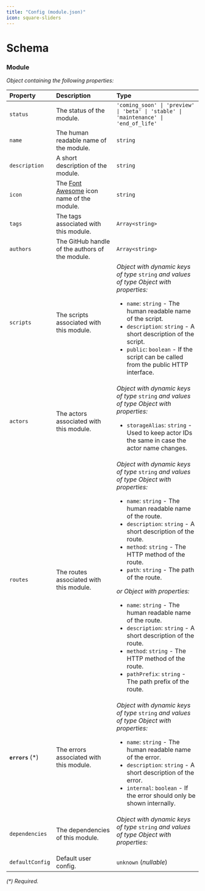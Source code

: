 ```yaml
---
title: "Config (module.json)"
icon: square-sliders
---
```


# Schema



### Module

_Object containing the following properties:_

| Property          | Description                                                                | Type                                                                                                                                                                                                                                                                                                                                                                                                                                                                                                                                                                                                                                                         |
| :---------------- | :------------------------------------------------------------------------- | :----------------------------------------------------------------------------------------------------------------------------------------------------------------------------------------------------------------------------------------------------------------------------------------------------------------------------------------------------------------------------------------------------------------------------------------------------------------------------------------------------------------------------------------------------------------------------------------------------------------------------------------------------------- |
| `status`          | The status of the module.                                                  | `'coming_soon' \| 'preview' \| 'beta' \| 'stable' \| 'maintenance' \| 'end_of_life'`                                                                                                                                                                                                                                                                                                                                                                                                                                                                                                                                                                         |
| `name`            | The human readable name of the module.                                     | `string`                                                                                                                                                                                                                                                                                                                                                                                                                                                                                                                                                                                                                                                     |
| `description`     | A short description of the module.                                         | `string`                                                                                                                                                                                                                                                                                                                                                                                                                                                                                                                                                                                                                                                     |
| `icon`            | The [Font Awesome](https://fontawesome.com/icons) icon name of the module. | `string`                                                                                                                                                                                                                                                                                                                                                                                                                                                                                                                                                                                                                                                     |
| `tags`            | The tags associated with this module.                                      | `Array<string>`                                                                                                                                                                                                                                                                                                                                                                                                                                                                                                                                                                                                                                              |
| `authors`         | The GitHub handle of the authors of the module.                            | `Array<string>`                                                                                                                                                                                                                                                                                                                                                                                                                                                                                                                                                                                                                                              |
| `scripts`         | The scripts associated with this module.                                   | _Object with dynamic keys of type_ `string` _and values of type_ _Object with properties:_<ul><li>`name`: `string` - The human readable name of the script.</li><li>`description`: `string` - A short description of the script.</li><li>`public`: `boolean` - If the script can be called from the public HTTP interface.</li></ul>                                                                                                                                                                                                                                                                                                                         |
| `actors`          | The actors associated with this module.                                    | _Object with dynamic keys of type_ `string` _and values of type_ _Object with properties:_<ul><li>`storageAlias`: `string` - Used to keep actor IDs the same in case the actor name changes.</li></ul>                                                                                                                                                                                                                                                                                                                                                                                                                                                       |
| `routes`          | The routes associated with this module.                                    | _Object with dynamic keys of type_ `string` _and values of type_ _Object with properties:_<ul><li>`name`: `string` - The human readable name of the route.</li><li>`description`: `string` - A short description of the route.</li><li>`method`: `string` - The HTTP method of the route.</li><li>`path`: `string` - The path of the route.</li></ul> _or_ _Object with properties:_<ul><li>`name`: `string` - The human readable name of the route.</li><li>`description`: `string` - A short description of the route.</li><li>`method`: `string` - The HTTP method of the route.</li><li>`pathPrefix`: `string` - The path prefix of the route.</li></ul> |
| **`errors`** (\*) | The errors associated with this module.                                    | _Object with dynamic keys of type_ `string` _and values of type_ _Object with properties:_<ul><li>`name`: `string` - The human readable name of the error.</li><li>`description`: `string` - A short description of the error.</li><li>`internal`: `boolean` - If the error should only be shown internally.</li></ul>                                                                                                                                                                                                                                                                                                                                       |
| `dependencies`    | The dependencies of this module.                                           | _Object with dynamic keys of type_ `string` _and values of type_ _Object with properties:_<ul></ul>                                                                                                                                                                                                                                                                                                                                                                                                                                                                                                                                                          |
| `defaultConfig`   | Default user config.                                                       | `unknown` (_nullable_)                                                                                                                                                                                                                                                                                                                                                                                                                                                                                                                                                                                                                                       |

_(\*) Required._
